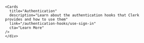 
<Hero/>
<div className="container mx-auto my-4">
  <div className="flex flex-wrap 2xl:justify-between px-12 sm:px-0 w:full md:justify-around justify-center">
    <FrameworkCards
      title="Next.js Stable"
      description="Learn how to use Clerk to quickly and easily add secure authentication and user management to your Next.js application."
      link="/nextjs/stable"
      cta="Get Started"
      icon="/images/logos/nextjs.svg"
      iconWidth="40"
    />
    <FrameworkCards
      title="Next.js App Router"
      description="Learn how to use Clerk to quickly and easily add secure authentication and user management to your Next.js using RSC."
      link="/nextjs/app-router"
      cta="Get Started"
      icon="/images/logos/nextjs.svg"
      iconWidth="40"
    />
    <FrameworkCards
      title="React"
      description="Learn how to use Clerk to quickly and easily add secure authentication and user management to your React application."
      link="/react"
      cta="Get Started"
      icon="/images/logos/react.svg"
    />
    <FrameworkCards
      title="Remix"
      description="Learn how to use Clerk to quickly and easily add secure authentication and user management to your Remix application."
      link="/remix"
      cta="Get Started"
      icon="/images/logos/remix.svg"
    />
    <FrameworkCards
      title="Expo"
      description="Learn how to use Clerk to add secure authentication and user management to your Expo application using custom flows."
      link="/expo"
      cta="Get Started"
      icon="/images/logos/expo.svg"
    />
    <FrameworkCards
      title="RedwoodJS"
      description="Learn how to use Clerk to add secure authentication and user management to your RedwoodJS application"
      link="/redwood"
      cta="Get Started"
      icon="/images/logos/redwood.svg"
    />
  </div>
</div>

<Subheader text="Components"/>

<div className="container mx-auto my-4">
  <div className="grid grid-cols-1 gap-6 md:grid-cols-2">
    <Cards
      title="Authentication"
      description="Learn about the authentication components that Clerk provides and how to use them."
      link="/authentication-components/sign-in"
      cta="Learn More"
    />
    <Cards
      title="User Management"
      description="Learn about the user management components that Clerk provides and how to use them."
      link="/user-management-components/signed-in"
      cta="Learn More"
    />
    <Cards
      title="Organization Management"
      description="Learn about the organization management components that Clerk provides and how to use them."
      link="/organization-management-components/create-organization"
      cta="Learn More"
    />
    <Cards
      title="Customization & Localization"
      description="Learn how to customize and localize the Clerk components."
      link="/customization/appearance"
      cta="Learn More"
    />
  </div>
</div>

<Subheader text="Hooks"/>

<div className="container mx-auto my-4">
  <div className="grid grid-cols-1 gap-6 md:grid-cols-2">
    <Cards
      title="User Management"
      description="Learn about the user management hooks that Clerk provides and how to use them."
      link="/user-management-hooks/use-user"
      cta="Learn More"
    />

    <Cards
      title="Authentication"
      description="Learn about the authentication hooks that Clerk provides and how to use them"
      link="/authentication-hooks/use-sign-in"
      cta="Learn More"
    />
    </div>

</div>

<Subheader text="SDKs"/>

<div className="container mx-auto my-4">
  <div className="grid grid-cols-1 gap-6 md:grid-cols-2">
    <Cards
      title="Next.js"
      description="Learn about the Next.js SDK that Clerk provides and it's unique features."
      link="/next-sdk/get-auth"
      cta="Learn More"
    />
    <Cards
      title="Shared"
      description="Learn about Clerk SDK methods that are shared across each framework."
      link="/shared-sdk/use-auth"
      cta="Learn More"
    />
  </div>
</div>
